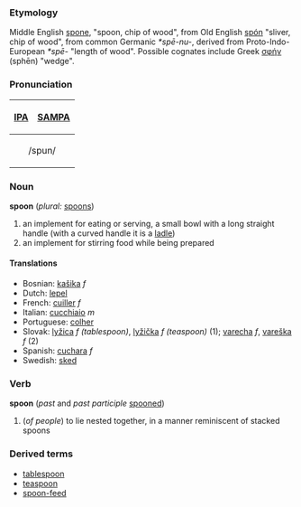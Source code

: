 ===Etymology=== 
Middle English [[spone]], "spoon, chip of wood", from Old English [[spon|spón]] "sliver, chip of wood", from common Germanic ''*spē-nu-'', derived from Proto-Indo-European ''*spē-'' "length of wood".  Possible cognates include Greek [[σφήν]] (sphēn) "wedge".

===Pronunciation===
{| border=1 cellpadding=5
! [[w:IPA|IPA]] !! [[w:SAMPA|SAMPA]]
|-
|colspan=2 align=center| /spun/ 
|}

===Noun===
'''spoon''' (''plural:'' [[spoons]])
# an implement for eating or serving, a small bowl with a long straight handle (with a curved handle it is a [[ladle]])
# an implement for stirring food while being prepared

====Translations====
*Bosnian: [[kašika]] ''f''
*Dutch: [[lepel]]
*French: [[cuiller]] ''f''
*Italian: [[cucchiaio]] ''m''
*Portuguese: [[colher]]
*Slovak: [[lyžica]] ''f (tablespoon)'', [[lyžička]] ''f (teaspoon)'' (1); [[varecha]] ''f'', [[vareška]] ''f'' (2)
*Spanish: [[cuchara]] ''f''
*Swedish: [[sked]]

===Verb===
'''spoon''' (''past'' and ''past participle'' [[spooned]])
# (''of people'') to lie nested together, in a manner reminiscent of stacked spoons

===Derived terms===
*[[tablespoon]]
*[[teaspoon]]
*[[spoon-feed]]